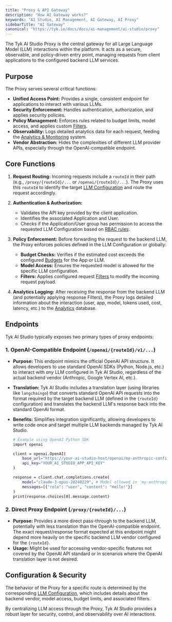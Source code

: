 ```yaml
---
title: "Proxy & API Gateway"
description: "How AI Gateway works?"
keywords: "AI Studio, AI Management, AI Gateway, AI Proxy"
sidebarTitle: "AI Gateway"
canonical: "https://tyk.io/docs/docs/ai-management/ai-studio/proxy"
---
```


The Tyk AI Studio Proxy is the central gateway for all Large Language Model (LLM) interactions within the platform. It acts as a secure, observable, and policy-driven entry point, managing requests from client applications to the configured backend LLM services.

## Purpose

The Proxy serves several critical functions:

*   **Unified Access Point:** Provides a single, consistent endpoint for applications to interact with various LLMs.
*   **Security Enforcement:** Handles authentication, authorization, and applies security policies.
*   **Policy Management:** Enforces rules related to budget limits, model access, and applies custom [Filters](/docs/ai-management/ai-studio/filters).
*   **Observability:** Logs detailed analytics data for each request, feeding the [Analytics & Monitoring](/docs/ai-management/ai-studio/analytics) system.
*   **Vendor Abstraction:** Hides the complexities of different LLM provider APIs, especially through the OpenAI-compatible endpoint.

## Core Functions

1.  **Request Routing:** Incoming requests include a `routeId` in their path (e.g., `/proxy/{routeId}/...` or `/openai/{routeId}/...`). The Proxy uses this `routeId` to identify the target [LLM Configuration](/docs/ai-management/ai-studio/llm-management) and route the request accordingly.

2.  **Authentication & Authorization:**
    *   Validates the API key provided by the client application.
    *   Identifies the associated Application and User.
    *   Checks if the Application/User group has permission to access the requested LLM Configuration based on [RBAC rules](/docs/ai-management/ai-studio/user-management).

3.  **Policy Enforcement:** Before forwarding the request to the backend LLM, the Proxy enforces policies defined in the LLM Configuration or globally:
    *   **Budget Checks:** Verifies if the estimated cost exceeds the configured [Budgets](/docs/ai-management/ai-studio/llm-management) for the App or LLM.
    *   **Model Access:** Ensures the requested model is allowed for the specific LLM configuration.
    *   **Filters:** Applies configured request [Filters](/docs/ai-management/ai-studio/filters) to modify the incoming request payload.

4.  **Analytics Logging:** After receiving the response from the backend LLM (and potentially applying response Filters), the Proxy logs detailed information about the interaction (user, app, model, tokens used, cost, latency, etc.) to the [Analytics](/docs/ai-management/ai-studio/analytics) database.

## Endpoints

Tyk AI Studio typically exposes two primary types of proxy endpoints:

### 1. OpenAI-Compatible Endpoint (`/openai/{routeId}/v1/...`)

*   **Purpose:** This endpoint mimics the official OpenAI API structure. It allows developers to use standard OpenAI SDKs (Python, Node.js, etc.) to interact with *any* LLM configured in Tyk AI Studio, regardless of the actual backend vendor (Anthropic, Google Vertex AI, etc.).
*   **Translation:** Tyk AI Studio includes a translation layer (using libraries like `langchaingo`) that converts standard OpenAI API requests into the format required by the target backend LLM (defined in the `{routeId}` configuration) and translates the backend LLM's response back into the standard OpenAI format.
*   **Benefits:** Simplifies integration significantly, allowing developers to write code once and target multiple LLM backends managed by Tyk AI Studio.

    ```bash
    # Example using OpenAI Python SDK
    import openai

    client = openai.OpenAI(
        base_url="https://your-ai-studio-host/openai/my-anthropic-config/v1",
        api_key="YOUR_AI_STUDIO_APP_API_KEY"
    )

    response = client.chat.completions.create(
        model="claude-3-opus-20240229", # Model allowed in 'my-anthropic-config'
        messages=[{"role": "user", "content": "Hello!"}]
    )
    print(response.choices[0].message.content)
    ```

### 2. Direct Proxy Endpoint (`/proxy/{routeId}/...`)

*   **Purpose:** Provides a more direct pass-through to the backend LLM, potentially with less translation than the OpenAI-compatible endpoint. The exact request/response format expected at this endpoint might depend more heavily on the specific backend LLM vendor configured for the `{routeId}`.
*   **Usage:** Might be used for accessing vendor-specific features not covered by the OpenAI API standard or in scenarios where the OpenAI translation layer is not desired.

## Configuration & Security

The behavior of the Proxy for a specific route is determined by the corresponding [LLM Configuration](/docs/ai-management/ai-studio/llm-management), which includes details about the backend vendor, model access, budget limits, and associated filters.

By centralizing LLM access through the Proxy, Tyk AI Studio provides a robust layer for security, control, and observability over AI interactions.
